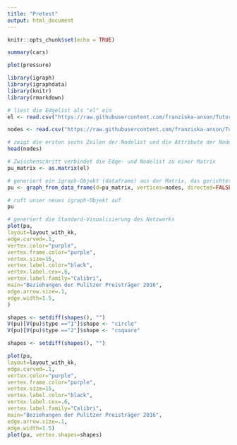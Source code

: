 ---
title: "Pretest"
output: html_document
---

```{r setup, include=FALSE}
knitr::opts_chunk$set(echo = TRUE)
```

```{r cars}
summary(cars)
```


```{r pressure, echo=FALSE}
plot(pressure)
```

```{r Pakete installieren}
library(igraph)
library(igraphdata)
library(knitr)
library(rmarkdown)
```

```{r Graph}

# liest die Edgelist als "el" ein
el <- read.csv("https://raw.githubusercontent.com/franziska-anson/Tutorium/master/EL_2016.csv", header=T, as.is=T, sep = ",")

nodes <- read.csv("https://raw.githubusercontent.com/franziska-anson/Tutorium/master/NL_2016.csv", header=T, as.is=T)

# zeigt die ersten sechs Zeilen der Nodelist und die Attribute der Nodes an
head(nodes)

# Zwischenschritt verbindet die Edge- und Nodelist zu einer Matrix
pu_matrix <- as.matrix(el)

# generiert ein igraph-Objekt (dataframe) aus der Matrix, das gerichtet ist (directed = FALSE)
pu <- graph_from_data_frame(d=pu_matrix, vertices=nodes, directed=FALSE)

# ruft unser neues igraph-Objekt auf
pu

# generiert die Standard-Visualisierung des Netzwerks
plot(pu,
layout=layout_with_kk,
edge.curved=.1,
vertex.color="purple",
vertex.frame.color="purple",
vertex.size=15,
vertex.label.color="black",
vertex.label.cex=.6,
vertex.label.family="Calibri",
main="Beziehungen der Pulitzer Preisträger 2016",
edge.arrow.size=.1,
edge.width=1.5,
)
```

```{r Shapes laden}
shapes <- setdiff(shapes(), "")
V(pu)[V(pu)$type =="1"]$shape <- "circle"          
V(pu)[V(pu)$type =="2"]$shape <- "csquare"
```

```{r Visualisierung II}
shapes <- setdiff(shapes(), "")

plot(pu,
layout=layout_with_kk,
edge.curved=.1,
vertex.color="purple",
vertex.frame.color="purple",
vertex.size=15,
vertex.label.color="black",
vertex.label.cex=.6,
vertex.label.family="Calibri",
main="Beziehungen der Pulitzer Preisträger 2016",
edge.arrow.size=.1,
edge.width=1.5)
plot(pu, vertex.shapes=shapes)
```

